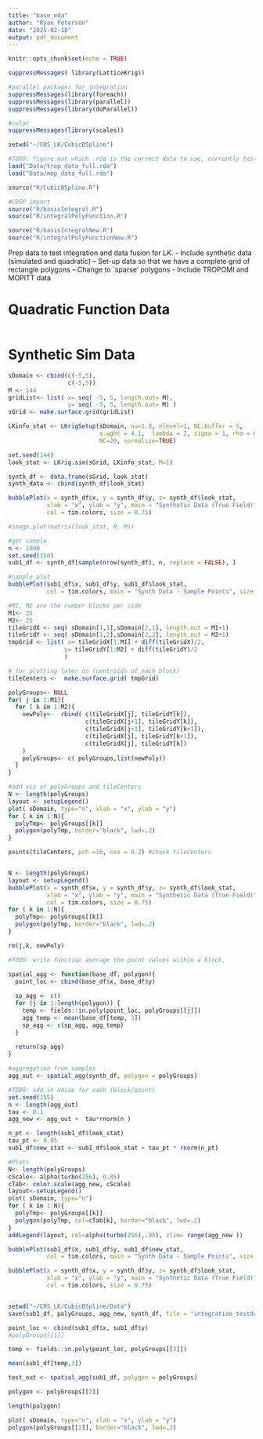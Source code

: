 ---
title: "base_eda"
author: "Ryan Peterson"
date: "2025-02-18"
output: pdf_document
---

```{r setup, include=FALSE}
knitr::opts_chunk$set(echo = TRUE)
```


```{r library}
suppressMessages( library(LatticeKrig))

#parallel packages for integration
suppressMessages(library(foreach))
suppressMessages(library(parallel))
suppressMessages(library(doParallel))

#color
suppressMessages(library(scales))
```


```{r data_import}
setwd("~/COS_LK/CubicBSpline")

#TODO: figure out which .rda is the correct data to use, currently testing these
load("Data/trop_data_full.rda")
load("Data/mop_data_full.rda")

source("R/CubicBSpline.R")

#COSP import
source("R/basisIntegral.R")
source("R/integralPolyFunction.R")

source("R/basisIntegralNew.R")
source("R/integralPolyFunctionNew.R")
```

Prep data to test integration and data fusion for LK.
- Include synthetic data (simulated and quadratic)
-- Set-up data so that we have a complete grid of rectangle polygons
-- Change to `sparse' polygons
- Include TROPOMI and MOPITT data

# Quadratic Function Data

```{r}

```



# Synthetic Sim Data

```{r}
sDomain <- cbind(c(-5,5),
                 c(-5,5))
M <- 144
gridList<- list( x= seq( -5, 5, length.out= M),
                 y= seq( -5, 5, length.out= M) )
sGrid <- make.surface.grid(gridList)

LKinfo_stat <- LKrigSetup(sDomain, nu=1.0, nlevel=1, NC.buffer = 5,
                          a.wght = 4.1,  lambda = 2, sigma = 1, rho = 0.5,
                          NC=20, normalize=TRUE)

set.seed(144)
look_stat <- LKrig.sim(sGrid, LKinfo_stat, M=1)

synth_df <- data.frame(sGrid, look_stat)
synth_data <- cbind(synth_df$look_stat)

bubblePlot(x = synth_df$x, y = synth_df$y, z= synth_df$look_stat,
           xlab = "x", ylab = "y", main = "Synthetic Data (True Field)",
           col = tim.colors, size = 0.75)

#image.plot(matrix(look_stat, M, M))

#get sample 
n <- 1000
set.seed(350)
sub1_df <- synth_df[sample(nrow(synth_df), n, replace = FALSE), ]

#sample plot
bubblePlot(sub1_df$x, sub1_df$y, sub1_df$look_stat, 
           col = tim.colors, main = "Synth Data - Sample Points", size = 0.75)

```

```{r base_polygons}
#M1, M2 are the number blocks per side
M1<- 25
M2<- 25
tileGridX <- seq( sDomain[1,1],sDomain[2,1], length.out = M1+1)
tileGridY <- seq( sDomain[1,2],sDomain[2,2], length.out = M2+1)
tmpGrid <- list( x= tileGridX[1:M1] + diff(tileGridX)/2, 
                y= tileGridY[1:M2] + diff(tileGridY)/2
                )

# for plotting later on (centroids of each block)
tileCenters <-  make.surface.grid( tmpGrid)

polyGroups<- NULL
for( j in 1:M1){
  for ( k in 1:M2){
    newPoly<-  rbind( c(tileGridX[j], tileGridY[k]),
                      c(tileGridX[j+1], tileGridY[k]),
                      c(tileGridX[j+1], tileGridY[k+1]),
                      c(tileGridX[j], tileGridY[k+1]),
                      c(tileGridX[j], tileGridY[k])
    )
    polyGroups<- c( polyGroups,list(newPoly))
  }
}

#add viz of polyGroups and tileCenters
N <- length(polyGroups)
layout <- setupLegend()
plot( sDomain, type="n", xlab = "x", ylab = "y")
for ( k in 1:N){
  polyTmp<- polyGroups[[k]]
  polygon(polyTmp, border="black", lwd=.2)
}

points(tileCenters, pch =16, cex = 0.2) #check tileCenters


N <- length(polyGroups)
layout <- setupLegend()
bubblePlot(x = synth_df$x, y = synth_df$y, z= synth_df$look_stat,
           xlab = "x", ylab = "y", main = "Synthetic Data (True Field)",
           col = tim.colors, size = 0.75)
for ( k in 1:N){
  polyTmp<- polyGroups[[k]]
  polygon(polyTmp, border="black", lwd=.2)
}

rm(j,k, newPoly)
```


```{r}
#TODO: write function average the point values within a block.

spatial_agg <- function(base_df, polygon){
  point_loc <- cbind(base_df$x, base_df$y) 
  
  sp_agg <- c()
  for (j in 1:length(polygon)) {
    temp <- fields::in.poly(point_loc, polyGroups[[j]])
    agg_temp <- mean(base_df[temp, 3])
    sp_agg <- c(sp_agg, agg_temp)
  }
  
  return(sp_agg)
}
```

```{r}
#aggregation from samples
agg_out <- spatial_agg(synth_df, polygon = polyGroups)

#TODO: add in noise for each (block/point)
set.seed(155)
n <- length(agg_out)
tau <- 0.1
agg_new <- agg_out +  tau*rnorm(n )

n_pt <- length(sub1_df$look_stat)
tau_pt <- 0.05
sub1_df$new_stat <- sub1_df$look_stat + tau_pt * rnorm(n_pt)

#Plots
N<- length(polyGroups)
cScale<- alpha(turbo(256), 0.85)
cTab<- color.scale(agg_new, cScale)
layout<-setupLegend()
plot( sDomain, type="n")
for ( k in 1:N){
  polyTmp<- polyGroups[[k]]
  polygon(polyTmp, col=cTab[k], border="black", lwd=.2)
}
addLegend(layout, col=alpha(turbo(256),.95), zlim= range(agg_new ))

bubblePlot(sub1_df$x, sub1_df$y, sub1_df$new_stat, 
           col = tim.colors, main = "Synth Data - Sample Points", size = 0.75)

bubblePlot(x = synth_df$x, y = synth_df$y, z= synth_df$look_stat,
           xlab = "x", ylab = "y", main = "Synthetic Data (True Field)",
           col = tim.colors, size = 0.75)


setwd("~/COS_LK/CubicBSpline/Data")
save(sub1_df, polyGroups, agg_new, synth_df, file = "integration_testdata.rda")
```





```{r test_function}
point_loc <- cbind(sub1_df$x, sub1_df$y) 
#polyGroups[[1]]

temp <- fields::in.poly(point_loc, polyGroups[[3]])

mean(sub1_df[temp,3])

test_out <- spatial_agg(sub1_df, polygon = polyGroups)

polygon <- polyGroups[[2]]

length(polygon)

plot( sDomain, type="n", xlab = "x", ylab = "y")
polygon(polyGroups[[2]], border="black", lwd=.2)

```

